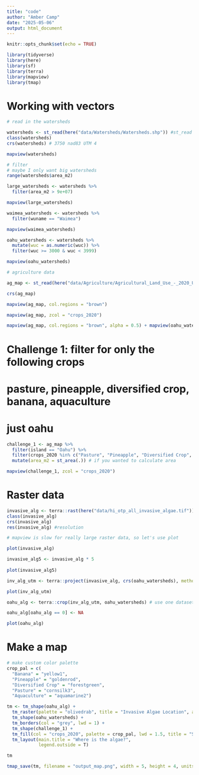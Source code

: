 ```yaml
---
title: "code"
author: "Amber Camp"
date: "2025-05-06"
output: html_document
---
```


```r
knitr::opts_chunk$set(echo = TRUE)

library(tidyverse)
library(here)
library(sf)
library(terra)
library(mapview)
library(tmap)
```

# Working with vectors

```r
# read in the watersheds

watersheds <- st_read(here("data/Watersheds/Watersheds.shp")) #st_read from sf package reads in vector data
class(watersheds)
crs(watersheds) # 3750 nad83 UTM 4

mapview(watersheds)

# filter
# maybe I only want big watersheds
range(watersheds$area_m2)

large_watersheds <- watersheds %>% 
  filter(area_m2 > 9e+07)

mapview(large_watersheds)

waimea_watersheds <- watersheds %>% 
  filter(wuname == "Waimea")

mapview(waimea_watersheds)

oahu_watersheds <- watersheds %>% 
  mutate(wuc = as.numeric(wuc)) %>% 
  filter(wuc >= 3000 & wuc < 3999)

mapview(oahu_watersheds)

# agriculture data

ag_map <- st_read(here("data/Agriculture/Agricultural_Land_Use_-_2020_Update.shp"))

crs(ag_map)

mapview(ag_map, col.regions = "brown")

mapview(ag_map, zcol = "crops_2020")

mapview(ag_map, col.regions = "brown", alpha = 0.5) + mapview(oahu_watersheds)
```




# Challenge 1: filter for only the following crops
# pasture, pineapple, diversified crop, banana, aquaculture
# just oahu
```r

challenge_1 <- ag_map %>% 
  filter(island == "Oahu") %>% 
  filter(crops_2020 %in% c("Pasture", "Pineapple", "Diversified Crop", "Banana", "Aquaculture")) %>%
  mutate(area_m2 = st_area(.)) # if you wanted to calculate area

mapview(challenge_1, zcol = "crops_2020")

```

# Raster data
```r
invasive_alg <- terra::rast(here("data/hi_otp_all_invasive_algae.tif"))
class(invasive_alg)
crs(invasive_alg)  
res(invasive_alg) #resolution

# mapview is slow for really large raster data, so let's use plot

plot(invasive_alg)

invasive_alg5 <- invasive_alg * 5
  
plot(invasive_alg5)

inv_alg_utm <- terra::project(invasive_alg, crs(oahu_watersheds), method = "near")

plot(inv_alg_utm)

oahu_alg <- terra::crop(inv_alg_utm, oahu_watersheds) # use one dataset to crop another

oahu_alg[oahu_alg == 0] <- NA

plot(oahu_alg)

```
# Make a map
```r
# make custom color palette
crop_pal = c(
  "Banana" = "yellow1", 
  "Pineapple" = "goldenrod",
  "Diversified Crop" = "forestgreen",
  "Pasture" = "cornsilk3",
  "Aquaculture" = "aquamarine2")

tm <- tm_shape(oahu_alg) + 
  tm_raster(palette = "olivedrab", title = "Invasive Algae Location", alpha = 0.4) +
  tm_shape(oahu_watersheds) +
  tm_borders(col = "grey", lwd = 1) +
  tm_shape(challenge_1) +
  tm_fill(col = "crops_2020", palette = crop_pal, lwd = 1.5, title = "Selected Oahu Agriculture") +
  tm_layout(main.title = "Where is the algae?", 
            legend.outside = T)

tm

tmap_save(tm, filename = "output_map.png", width = 5, height = 4, units = "in", dpi = 300)


```







